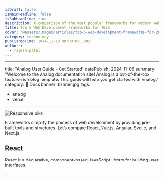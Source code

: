 ```yaml
---
isDraft: false
isMainHeadline: false
isSubHeadline: true
description: A comparison of the most popular frameworks for modern web development.
title: Top 5 Web Development Frameworks for 2025
cover: '@assets/images/articles/top-5-web-development-frameworks-for-2025/cover.avif'
category: technology
publishedTime: 2024-11-13T00:00:00.000Z
authors:
  - rajesh-patel
---
```

---
title: "Analog User Guide - Get Started"
datePublish: 2024-11-06
summary: "Welcome to the Analog documentation site! Analog is a out-of-the-box feature-rich blog template. This guide will help you get started with Analog."
category: 🌈 Docs
banner: banner.jpg
tags:
  - analog
  - vercel
---
<picture>
  <source type="image/avif" srcset="
        https://res.cloudinary.com/paulapplegate-com/image/upload/f_avif,w_50/bike.avif 50w,
    https://res.cloudinary.com/paulapplegate-com/image/upload/f_avif,w_224/bike.avif 224w,
    https://res.cloudinary.com/paulapplegate-com/image/upload/f_avif,w_360/bike.avif 360w,
    https://res.cloudinary.com/paulapplegate-com/image/upload/f_avif,w_403/bike.avif 403w,
    https://res.cloudinary.com/paulapplegate-com/image/upload/f_avif,w_485/bike.avif 485w,
    https://res.cloudinary.com/paulapplegate-com/image/upload/f_avif,w_537/bike.avif 537w,
    https://res.cloudinary.com/paulapplegate-com/image/upload/f_avif,w_588/bike.avif 588w,
    https://res.cloudinary.com/paulapplegate-com/image/upload/f_avif,w_670/bike.avif 670w,
    https://res.cloudinary.com/paulapplegate-com/image/upload/f_avif,w_700/bike.avif 700w,
    https://res.cloudinary.com/paulapplegate-com/image/upload/f_avif,w_779/bike.avif 779w,
    https://res.cloudinary.com/paulapplegate-com/image/upload/f_avif,w_824/bike.avif 824w,
    https://res.cloudinary.com/paulapplegate-com/image/upload/f_avif,w_867/bike.avif 867w,
    https://res.cloudinary.com/paulapplegate-com/image/upload/f_avif,w_949/bike.avif 949w,
    https://res.cloudinary.com/paulapplegate-com/image/upload/f_avif,w_996/bike.avif 996w,
    https://res.cloudinary.com/paulapplegate-com/image/upload/f_avif,w_1000/bike.avif 1000w
  " sizes="100vw">
  <source type="image/jxl" srcset="
        https://res.cloudinary.com/paulapplegate-com/image/upload/f_jxl,w_50/bike.jxl 50w,
    https://res.cloudinary.com/paulapplegate-com/image/upload/f_jxl,w_224/bike.jxl 224w,
    https://res.cloudinary.com/paulapplegate-com/image/upload/f_jxl,w_360/bike.jxl 360w,
    https://res.cloudinary.com/paulapplegate-com/image/upload/f_jxl,w_403/bike.jxl 403w,
    https://res.cloudinary.com/paulapplegate-com/image/upload/f_jxl,w_485/bike.jxl 485w,
    https://res.cloudinary.com/paulapplegate-com/image/upload/f_jxl,w_537/bike.jxl 537w,
    https://res.cloudinary.com/paulapplegate-com/image/upload/f_jxl,w_588/bike.jxl 588w,
    https://res.cloudinary.com/paulapplegate-com/image/upload/f_jxl,w_670/bike.jxl 670w,
    https://res.cloudinary.com/paulapplegate-com/image/upload/f_jxl,w_700/bike.jxl 700w,
    https://res.cloudinary.com/paulapplegate-com/image/upload/f_jxl,w_779/bike.jxl 779w,
    https://res.cloudinary.com/paulapplegate-com/image/upload/f_jxl,w_824/bike.jxl 824w,
    https://res.cloudinary.com/paulapplegate-com/image/upload/f_jxl,w_867/bike.jxl 867w,
    https://res.cloudinary.com/paulapplegate-com/image/upload/f_jxl,w_949/bike.jxl 949w,
    https://res.cloudinary.com/paulapplegate-com/image/upload/f_jxl,w_996/bike.jxl 996w,
    https://res.cloudinary.com/paulapplegate-com/image/upload/f_jxl,w_1000/bike.jxl 1000w
  " sizes="100vw">
  <img 
        src="https://res.cloudinary.com/paulapplegate-com/image/upload/f_jpg,w_50/bike.jpg" 
        srcset="
        https://res.cloudinary.com/paulapplegate-com/image/upload/f_jpg,w_50/bike.jpg 50w,
    https://res.cloudinary.com/paulapplegate-com/image/upload/f_jpg,w_224/bike.jpg 224w,
    https://res.cloudinary.com/paulapplegate-com/image/upload/f_jpg,w_360/bike.jpg 360w,
    https://res.cloudinary.com/paulapplegate-com/image/upload/f_jpg,w_403/bike.jpg 403w,
    https://res.cloudinary.com/paulapplegate-com/image/upload/f_jpg,w_485/bike.jpg 485w,
    https://res.cloudinary.com/paulapplegate-com/image/upload/f_jpg,w_537/bike.jpg 537w,
    https://res.cloudinary.com/paulapplegate-com/image/upload/f_jpg,w_588/bike.jpg 588w,
    https://res.cloudinary.com/paulapplegate-com/image/upload/f_jpg,w_670/bike.jpg 670w,
    https://res.cloudinary.com/paulapplegate-com/image/upload/f_jpg,w_700/bike.jpg 700w,
    https://res.cloudinary.com/paulapplegate-com/image/upload/f_jpg,w_779/bike.jpg 779w,
    https://res.cloudinary.com/paulapplegate-com/image/upload/f_jpg,w_824/bike.jpg 824w,
    https://res.cloudinary.com/paulapplegate-com/image/upload/f_jpg,w_867/bike.jpg 867w,
    https://res.cloudinary.com/paulapplegate-com/image/upload/f_jpg,w_949/bike.jpg 949w,
    https://res.cloudinary.com/paulapplegate-com/image/upload/f_jpg,w_996/bike.jpg 996w,
    https://res.cloudinary.com/paulapplegate-com/image/upload/f_jpg,w_1000/bike.jpg 1000w
  " 
        sizes="100vw" 
        alt="Responsive bike" 
        loading="lazy" 
        decoding="async">
</picture>

Frameworks simplify the process of web development by providing pre-built tools and structures. Let’s compare React, Vue.js, Angular, Svelte, and Next.js.

## React

React is a declarative, component-based JavaScript library for building user interfaces.

...
